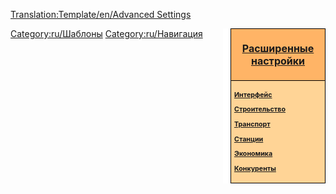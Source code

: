 <noinclude>[[Translation:Template/en/Advanced Settings]]</noinclude><noinclude></noinclude><div style="float:right; padding-left:12px; background:#ffffff;">
<div style="width:140px; border:1px solid #000000; background:#ffb466; padding:5px; -moz-border-radius-topleft:5px; -moz-border-radius-topright:5px; font-size: 12pt;">
<center><strong><font size="3">[[ru/Archive/Manual/Settings/Расширенные настройки|Расширенные настройки]]</font></strong></center>
</div>
<div style="width:140px;  border:1px solid black; border-top-width: 0px; background:#ffd496; padding:5px; -moz-border-radius-bottomleft:5px; -moz-border-radius-bottomright:8px; font-size: 8pt;">
<strong>
[[ru/Archive/Manual/Settings/Расширенные настройки/Интерфейс|Интерфейс]]

[[ru/Archive/Manual/Settings/Расширенные настройки/Строительство|Строительство]]

[[ru/Archive/Manual/Settings/Расширенные настройки/Транспорт|Транспорт]]

[[ru/Archive/Manual/Settings/Расширенные настройки/Станции|Станции]]

[[ru/Archive/Manual/Settings/Расширенные настройки/Экономика|Экономика]]

[[ru/Archive/Manual/Settings/Расширенные настройки/Конкуренты|Конкуренты]]
</strong>
</div>
</div><noinclude>
[[Category:ru/Шаблоны]][[Category:ru/Навигация]]
</noinclude>